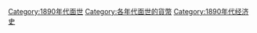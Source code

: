 [[Category:1890年代面世|Category:1890年代面世]]
[[Category:各年代面世的貨幣|Category:各年代面世的貨幣]]
[[Category:1890年代经济史|Category:1890年代经济史]]
